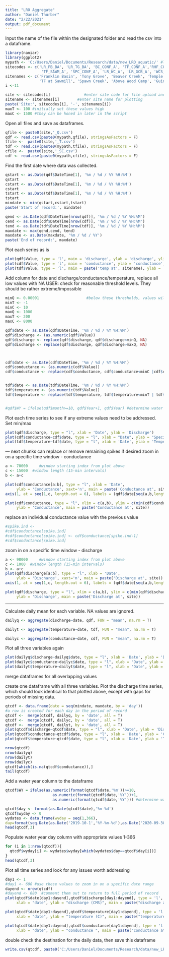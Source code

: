 ```yaml
---
title: "LRO Aggregate"
author: "Daniel Thurber"
date: "2/22/2021"
output: pdf_document
---
```


Input the name of the file within the designated folder and read the csv into a dataframe.
```r
library(naniar)
library(ggplot2)
mypath <- 'C:/Users/Daniel/Documents/Research/data/new_LRO_aquatic/' #leave this directory alone!
sitecodes <- c('LR_FB_BA', 'LR_TG_BA', 'BC_CONF_A', 'TF_CONF_A','RHF_CONF_A','RS_CONF_A',
                'TF_SAWM_A', 'SPC_CONF_A', 'LR_WC_A', 'LR_GCB_A', 'WCS_CONF_A', 'LR_FD')
sitenames <- c('Franklin Basin', 'Tony Grove', 'Beaver Creek', 'Temple Fork', 'Right Hand Fork','Ricks Spring', 
               'TF at Sawmill', 'Spawn Creek', 'Above Wood Camp', 'Guinavah Campground','Wood Camp Spring', 'First Dam')
i <-11

site <- sitecodes[i]               #enter site code for file upload and export
sitename <- sitenames[i]        #enter site name for plotting
paste('Site:', sitecodes[i], '-', sitenames[i])
maxT <- 100 #initially set these values high
maxC <- 1500 #they can be honed in later in the script
```

Open all files and save as dataframes.
```r

qfile <- paste0(site,'_Q.csv')
qdf <- read.csv(paste0(mypath,qfile), stringsAsFactors = F)
tfile <-  paste0(site,'_T.csv')
tdf <- read.csv(paste0(mypath,tfile), stringsAsFactors = F)
cfile <-  paste0(site,'_SC.csv')
cdf <- read.csv(paste0(mypath,cfile), stringsAsFactors = F)
```


Find the first date where data was collected.
```r
qstart <- as.Date(qdf$DateTime[1], '%m / %d / %Y %H:%M')
qstart
cstart <- as.Date(cdf$DateTime[1], '%m / %d / %Y %H:%M')
cstart
tstart <- as.Date(tdf$DateTime[1], '%m / %d / %Y %H:%M')
tstart
mindate <- min(qstart,cstart,tstart)
paste('Start of record:', mindate)

qend <- as.Date(qdf$DateTime[nrow(qdf)], '%m / %d / %Y %H:%M')
cend <- as.Date(cdf$DateTime[nrow(cdf)], '%m / %d / %Y %H:%M')
tend <- as.Date(tdf$DateTime[nrow(tdf)], '%m / %d / %Y %H:%M')
maxdate <- max(qend,cend, tend)
maxdate <- as.Date(maxdate, '%m / %d / %Y')
paste('End of record:', maxdate)
```
Plot each series as is
```r
plot(qdf$Value, type = 'l', main = 'discharge', ylab = 'discharge', ylim = c(0, max(qdf$Value, na.rm = T)))
plot(cdf$Value, type = 'l', main = 'conductance', ylab = 'conductance', ylim = c(0, max(cdf$Value, na.rm = T)))
plot(tdf$Value, type = 'l', main = paste('temp at', sitename), ylab = 'temp', ylim = c(0, max(tdf$Value, na.rm = T)))
```



Add column for date and discharge/conductance/temperature, replace all low values with NA
USER: check for reasonable threshold levels.  They should be rather extreme/impossible
```r
minQ <- 0.00001                     #below these thresholds, values will be replaced with NA
minT <- -1
minC <- 10
maxQ <- 1000
maxT <- 200
maxC <- 8000

qdf$date <- as.Date(qdf$DateTime, '%m / %d / %Y %H:%M')
qdf$discharge <- (as.numeric(qdf$Value))
qdf$discharge <- replace(qdf$discharge, qdf$discharge<minQ, NA)
qdf$discharge <- replace(qdf$discharge, qdf$discharge>maxQ, NA)



cdf$date <- as.Date(cdf$DateTime, '%m / %d / %Y %H:%M')
cdf$conductance <- (as.numeric(cdf$Value))
cdf$conductance <- replace(cdf$conductance, cdf$conductance<minC |cdf$conductance>maxC, NA)


tdf$date <- as.Date(tdf$DateTime, '%m / %d / %Y %H:%M')
tdf$temperature <- (as.numeric(tdf$Value))
tdf$temperature <- replace(tdf$temperature, tdf$temperature<minT | tdf$temperature>maxT, NA)


#qdf$WY = ifelse(qdf$month>=10, qdf$Year+1, qdf$Year) #determine water year
```

Plot each time series to see if any extreme values need to be addressed.  Set min/max
```r
plot(qdf$discharge, type = "l", xlab = 'Date', ylab = 'Discharge')
plot(cdf$conductance~cdf$date, type = "l", xlab = "Date", ylab = "Specific Conductance")
plot(tdf$temperature~tdf$date, type = "l", xlab = 'Date', ylab = 'Temperature')
```
--- next chunks can replace or remove remaining spikes if desired
zoom in on a specific time window - conductance
```r
a <- 70000     #window starting index from plot above
c <- 15000  #window length (15-min intervals)
b <- a+c

plot(cdf$conductance[a:b], type = "l", xlab = 'Date', 
     ylab = 'Conductance', xaxt='n', main = paste('Conductance at', site))
axis(1, at = seq(1,c, length.out = 6), labels = (qdf$date[seq(a,b,length.out = 6)]))

plot(cdf$conductance, type = "l", xlim = c(a,b), ylim = c(min(cdf$conductance[a:b], na.rm= T),max(cdf$conductance[a:b], na.rm=T)),
     ylab = 'Conductance', main = paste('Conductance at', site))
```


replace an individual conductance value with the previous value
```r
#spike.ind <- 
#cdf$conductance[spike.ind]
#cdf$conductance[spike.ind] <- cdf$conductance[spike.ind-1]
#cdf$conductance[spike.ind]

```

zoom in on a specific time window - discharge
```r
a <- 98000     #window starting index from plot above
c <- 1000  #window length (15-min intervals)
b <- a+c
plot(qdf$discharge[a:b], type = "l", xlab = 'Date', 
     ylab = 'Discharge', xaxt='n', main = paste('Discharge at', site))
axis(1, at = seq(1,c, length.out = 6), labels = (qdf$date[seq(a,b,length.out = 6)]))

plot(qdf$discharge, type = "l", xlim = c(a,b), ylim = c(min(qdf$discharge[a:b], na.rm = T),max(qdf$discharge[a:b], na.rm = T)),
     ylab = 'Discharge', main = paste('Discharge at', site))
```

---
Calculate daily mean for each variable.  NA values are ignored.
```r
dailyq <- aggregate(discharge~date, qdf, FUN = "mean", na.rm = T)

dailyt <- aggregate(temperature~date, tdf, FUN = "mean", na.rm = T)

dailyc <- aggregate(conductance~date, cdf, FUN = "mean", na.rm = T)

```


Plot all three variables again
```r
plot(dailyq$discharge~dailyq$date, type = "l", xlab = 'Date', ylab = 'Discharge')
plot(dailyc$conductance~dailyc$date, type = "l", xlab = "Date", ylab = "Specific Conductance")
plot(dailyt$temperature~dailyt$date, type = "l", xlab = 'Date', ylab = 'Temperature')
```


merge dataframes for all overlapping values



create one dataframe with all three variables.  Plot the discharge time series, which should look identical to that plotted above, except with gaps for periods of missing data.
```r
qtcdf <- data.frame(date = seq(mindate, maxdate, by = 'day'))
#a row is created for each day in the period of record
qtcdf <-  merge(qtcdf, dailyq, by = 'date', all = T)
qtcdf <-  merge(qtcdf, dailyc, by = 'date', all = T)
qtcdf <-  merge(qtcdf, dailyt, by = 'date', all = T)
plot(qtcdf$discharge~qtcdf$date, type = "l", xlab = 'Date', ylab = 'Discharge', main = sitename)
plot(qtcdf$conductance~qtcdf$date, type = "l", xlab = 'Date', ylab = 'Conductance', main = sitename)
plot(qtcdf$temperature~qtcdf$date, type = "l", xlab = 'Date', ylab = 'Temperature', main = sitename)

```


```r
nrow(qtcdf)
nrow(dailyq)
nrow(dailyt)
nrow(dailyc)
qtcdf[which(is.na(qtcdf$conductance)),]
tail(qtcdf)
```



Add a water year column to the dataframe
```r
qtcdf$WY = ifelse(as.numeric(format(qtcdf$date,'%m'))>=10, 
                     as.numeric(format(qtcdf$date,'%Y'))+1, 
                     as.numeric(format(qtcdf$date,'%Y'))) #determine water year
```

```r
qtcdf$day <- format(as.Date(qtcdf$date),'%m-%d')
qtcdf$wyday <- 0
wydates <- data.frame(wyday = seq(1,366),
day=format(seq.Date(as.Date('2019-10-1','%Y-%m-%d'),as.Date('2020-09-30','%Y-%m-%d'),1),'%m-%d'))
head(qtcdf,3)
```


Populate water year day column with appropriate values 1-366
```r
for (i in 1:nrow(qtcdf)){
  qtcdf$wyday[i] <- wydates$wyday[which(wydates$day==qtcdf$day[i])]
}
head(qtcdf,3)
```


Plot all time series and look for any issues worth addressing
```r
day1 <- 1
#day1 <- 600 #use these values to zoom in on a specific date range
dayend <- nrow(qtcdf)
#dayend <- 680  #comment them out to return to full period of record
plot(qtcdf$date[day1:dayend],qtcdf$discharge[day1:dayend], type = 'l', col = 'cadetblue4',
     xlab = "date", ylab = "discharge (CMS)", main = paste("discharge at ", sitename))

plot(qtcdf$date[day1:dayend],qtcdf$temperature[day1:dayend], type = 'l', col = 'cadetblue4',
     xlab = "date", ylab = "temperature (C)", main = paste("temperature at ", sitename))

plot(qtcdf$date[day1:dayend],qtcdf$conductance[day1:dayend], type = 'l', col = 'cadetblue4',
     xlab = "date", ylab = "conductance ", main = paste("conductance at ", sitename))

```


double check the destination for the daily data, then save this dataframe
```r
write.csv(qtcdf, paste0('C:/Users/Daniel/Documents/Research/data/new_LRO_aquatic/',site,'.csv'), row.names = F)
```





